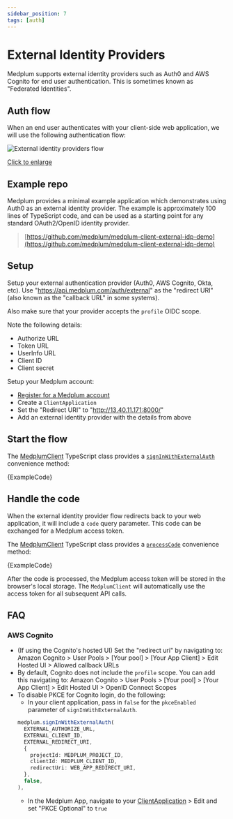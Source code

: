 ```yaml
---
sidebar_position: 7
tags: [auth]
---
```



# External Identity Providers

Medplum supports external identity providers such as Auth0 and AWS Cognito for end user authentication. This is sometimes known as "Federated Identities".

## Auth flow

When an end user authenticates with your client-side web application, we will use the following authentication flow:

![External identity providers flow](./external-identity-providers.webp)

[Click to enlarge](./external-identity-providers.webp)

## Example repo

Medplum provides a minimal example application which demonstrates using Auth0 as an external identity provider. The example is approximately 100 lines of TypeScript code, and can be used as a starting point for any standard OAuth2/OpenID identity provider.

> [https://github.com/medplum/medplum-client-external-idp-demo](https://github.com/medplum/medplum-client-external-idp-demo)

## Setup

Setup your external authentication provider (Auth0, AWS Cognito, Okta, etc). Use "https://api.medplum.com/auth/external" as the "redirect URI" (also known as the "callback URL" in some systems).

Also make sure that your provider accepts the `profile` OIDC scope.

Note the following details:

- Authorize URL
- Token URL
- UserInfo URL
- Client ID
- Client secret

Setup your Medplum account:

- [Register for a Medplum account](/docs/tutorials/register)
- Create a `ClientApplication`
- Set the "Redirect URI" to "http://13.40.11.171:8000/"
- Add an external identity provider with the details from above

## Start the flow

The [MedplumClient](/docs/sdk/core.medplumclient) TypeScript class provides a [`signInWithExternalAuth`](/docs/sdk/core.medplumclient.signinwithexternalauth) convenience method:

<MedplumCodeBlock language="ts" selectBlocks="signInWithExternalAuth" showLineNumbers>
  {ExampleCode}
</MedplumCodeBlock>

## Handle the code

When the external identity provider flow redirects back to your web application, it will include a `code` query parameter. This code can be exchanged for a Medplum access token.

The [MedplumClient](/docs/sdk/core.medplumclient) TypeScript class provides a [`processCode`](/docs/sdk/core.medplumclient.processcode) convenience method:

<MedplumCodeBlock language="ts" selectBlocks="processCode" showLineNumbers>
  {ExampleCode}
</MedplumCodeBlock>

After the code is processed, the Medplum access token will be stored in the browser's local storage. The `MedplumClient` will automatically use the access token for all subsequent API calls.

## FAQ

### AWS Cognito

- (If using the Cognito's hosted UI) Set the "redirect uri" by navigating to: Amazon Cognito > User Pools > [Your pool] > [Your App Client] > Edit Hosted UI > Allowed callback URLs
- By default, Cognito does not include the `profile` scope. You can add this navigating to: Amazon Cognito > User Pools > [Your pool] > [Your App Client] > Edit Hosted UI > OpenID Connect Scopes
- To disable PKCE for Cognito login, do the following:
  - In your client application, pass in `false` for the `pkceEnabled` parameter of `signInWithExternalAuth`.
  ```ts
  medplum.signInWithExternalAuth(
    EXTERNAL_AUTHORIZE_URL,
    EXTERNAL_CLIENT_ID,
    EXTERNAL_REDIRECT_URI,
    {
      projectId: MEDPLUM_PROJECT_ID,
      clientId: MEDPLUM_CLIENT_ID,
      redirectUri: WEB_APP_REDIRECT_URI,
    },
    false,
  ),
  ```
  - In the Medplum App, navigate to your [ClientApplication](https://app.medplum.com/ClientApplication) > Edit and set "PKCE Optional" to `true`
